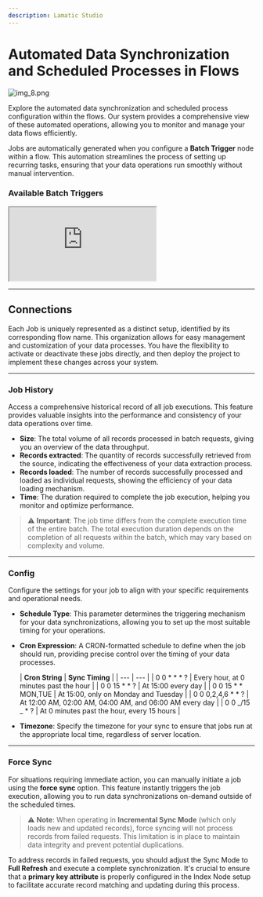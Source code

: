 ```yaml
---
description: Lamatic Studio
---
```


# **Automated Data Synchronization and Scheduled Processes in Flows**

![img_8.png](./img_8.png)

Explore the automated data synchronization and scheduled process configuration within the flows. Our system provides a comprehensive view of these automated operations, allowing you to monitor and manage your data flows efficiently.

Jobs are automatically generated when you configure a **Batch Trigger** node within a flow. This automation streamlines the process of setting up recurring tasks, ensuring that your data operations run smoothly without manual intervention.

### Available Batch Triggers
<div className="relative w-full h-[700px] overflow-hidden">
    <iframe
        className="absolute top-0 left-0 w-full h-full overflow-x-hidden"
        src="https://hub.lamatic.ai/embeds/available-integrations"
        allowFullScreen
    ></iframe>
</div>

---

## **Connections**

Each Job is uniquely represented as a distinct setup, identified by its corresponding flow name. This organization allows for easy management and customization of your data processes. You have the flexibility to activate or deactivate these jobs directly, and then deploy the project to implement these changes across your system.

---

### **Job History**

Access a comprehensive historical record of all job executions. This feature provides valuable insights into the performance and consistency of your data operations over time.

- **Size**: The total volume of all records processed in batch requests, giving you an overview of the data throughput.
- **Records extracted**: The quantity of records successfully retrieved from the source, indicating the effectiveness of your data extraction process.
- **Records loaded**: The number of records successfully processed and loaded as individual requests, showing the efficiency of your data loading mechanism.
- **Time**: The duration required to complete the job execution, helping you monitor and optimize performance.

> ⚠️ **Important**: The job time differs from the complete execution time of the entire batch. The total execution duration depends on the completion of all requests within the batch, which may vary based on complexity and volume.

---

### **Config**

Configure the settings for your job to align with your specific requirements and operational needs.

- **Schedule Type**: This parameter determines the triggering mechanism for your data synchronizations, allowing you to set up the most suitable timing for your operations.
- **Cron Expression**: A CRON-formatted schedule to define when the job should run, providing precise control over the timing of your data processes.

    | **Cron String** | **Sync Timing** |
        | --- | --- |
    | 0 0 * * * ? | Every hour, at 0 minutes past the hour |
    | 0 0 15 * * ? | At 15:00 every day |
    | 0 0 15 * * MON,TUE | At 15:00, only on Monday and Tuesday |
    | 0 0 0,2,4,6 * * ? | At 12:00 AM, 02:00 AM, 04:00 AM, and 06:00 AM every day |
    | 0 0 _/15 _ * ? | At 0 minutes past the hour, every 15 hours |

- **Timezone**: Specify the timezone for your sync to ensure that jobs run at the appropriate local time, regardless of server location.

---

### **Force Sync**

For situations requiring immediate action, you can manually initiate a job using the **force sync** option. This feature instantly triggers the job execution, allowing you to run data synchronizations on-demand outside of the scheduled times.

> ⚠️ **Note**: When operating in **Incremental Sync Mode** (which only loads new and updated records), force syncing will not process records from failed requests. This limitation is in place to maintain data integrity and prevent potential duplications.

To address records in failed requests, you should adjust the Sync Mode to **Full Refresh** and execute a complete synchronization. It's crucial to ensure that a **primary key attribute** is properly configured in the Index Node setup to facilitate accurate record matching and updating during this process.